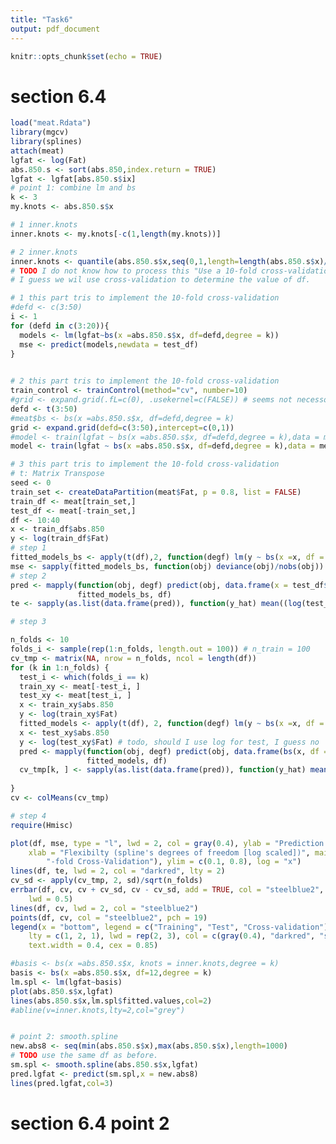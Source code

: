 ```yaml
---
title: "Task6"
output: pdf_document
---
```


```r
knitr::opts_chunk$set(echo = TRUE)
```


# section 6.4 
```r
load("meat.Rdata")
library(mgcv)
library(splines)
attach(meat)
lgfat <- log(Fat)
abs.850.s <- sort(abs.850,index.return = TRUE)
lgfat <- lgfat[abs.850.s$ix]
# point 1: combine lm and bs
k <- 3
my.knots <- abs.850.s$x

# 1 inner.knots
inner.knots <- my.knots[-c(1,length(my.knots))] 

# 2 inner.knots
inner.knots <- quantile(abs.850.s$x,seq(0,1,length=length(abs.850.s$x)/30))
# TODO I do not know how to process this "Use a 10-fold cross-validation procedure to determine the number of inner knots."
# I guess we wil use cross-validation to determine the value of df.
```

```r
# 1 this part tris to implement the 10-fold cross-validation
#defd <- c(3:50)
i <- 1
for (defd in c(3:20)){
  models <- lm(lgfat~bs(x =abs.850.s$x, df=defd,degree = k))
  mse <- predict(models,newdata = test_df)
}
  
```

```r
# 2 this part tris to implement the 10-fold cross-validation
train_control <- trainControl(method="cv", number=10)
#grid <- expand.grid(.fL=c(0), .usekernel=c(FALSE)) # seems not necessory for one parameter
defd <- t(3:50)
#meat$bs <- bs(x =abs.850.s$x, df=defd,degree = k)
grid <- expand.grid(defd=c(3:50),intercept=c(0,1))
#model <- train(lgfat ~ bs(x =abs.850.s$x, df=defd,degree = k),data = meat, trControl=train_control, method="lm")
model <- train(lgfat ~ bs(x =abs.850.s$x, df=defd,degree = k),data = meat, trControl=train_control, method="lm")

```

```r
# 3 this part tris to implement the 10-fold cross-validation
# t: Matrix Transpose
seed <- 0
train_set <- createDataPartition(meat$Fat, p = 0.8, list = FALSE)
train_df <- meat[train_set,]
test_df <- meat[-train_set,]
df <- 10:40
x <- train_df$abs.850
y <- log(train_df$Fat)
# step 1
fitted_models_bs <- apply(t(df),2, function(degf) lm(y ~ bs(x =x, df = degf,degree = k)))
mse <- sapply(fitted_models_bs, function(obj) deviance(obj)/nobs(obj))
# step 2
pred <- mapply(function(obj, degf) predict(obj, data.frame(x = test_df$abs.850)), 
               fitted_models_bs, df)
te <- sapply(as.list(data.frame(pred)), function(y_hat) mean((log(test_df$Fat) - y_hat)^2))

# step 3

n_folds <- 10
folds_i <- sample(rep(1:n_folds, length.out = 100)) # n_train = 100
cv_tmp <- matrix(NA, nrow = n_folds, ncol = length(df))
for (k in 1:n_folds) {
  test_i <- which(folds_i == k)
  train_xy <- meat[-test_i, ]
  test_xy <- meat[test_i, ]
  x <- train_xy$abs.850
  y <- log(train_xy$Fat)
  fitted_models <- apply(t(df), 2, function(degf) lm(y ~ bs(x =x, df = degf,degree = k)))
  x <- test_xy$abs.850
  y <- log(test_xy$Fat) # todo, should I use log for test, I guess no
  pred <- mapply(function(obj, degf) predict(obj, data.frame(bs(x, df = degf))), 
                 fitted_models, df)
  cv_tmp[k, ] <- sapply(as.list(data.frame(pred)), function(y_hat) mean((y - 
                                                                           y_hat)^2))
}
cv <- colMeans(cv_tmp)

# step 4
require(Hmisc)

plot(df, mse, type = "l", lwd = 2, col = gray(0.4), ylab = "Prediction error", 
    xlab = "Flexibilty (spline's degrees of freedom [log scaled])", main = paste0(n_folds, 
        "-fold Cross-Validation"), ylim = c(0.1, 0.8), log = "x")
lines(df, te, lwd = 2, col = "darkred", lty = 2)
cv_sd <- apply(cv_tmp, 2, sd)/sqrt(n_folds)
errbar(df, cv, cv + cv_sd, cv - cv_sd, add = TRUE, col = "steelblue2", pch = 19, 
    lwd = 0.5)
lines(df, cv, lwd = 2, col = "steelblue2")
points(df, cv, col = "steelblue2", pch = 19)
legend(x = "bottom", legend = c("Training", "Test", "Cross-validation"), 
    lty = c(1, 2, 1), lwd = rep(2, 3), col = c(gray(0.4), "darkred", "steelblue2"), 
    text.width = 0.4, cex = 0.85)

```

```r
#basis <- bs(x =abs.850.s$x, knots = inner.knots,degree = k)
basis <- bs(x =abs.850.s$x, df=12,degree = k)
lm.spl <- lm(lgfat~basis)
plot(abs.850.s$x,lgfat)
lines(abs.850.s$x,lm.spl$fitted.values,col=2)
#abline(v=inner.knots,lty=2,col="grey")


# point 2: smooth.spline
new.abs8 <- seq(min(abs.850.s$x),max(abs.850.s$x),length=1000)
# TODO use the same df as before.
sm.spl <- smooth.spline(abs.850.s$x,lgfat)
pred.lgfat <- predict(sm.spl,x = new.abs8)
lines(pred.lgfat,col=3)
```
# section 6.4 point 2
```r

```



